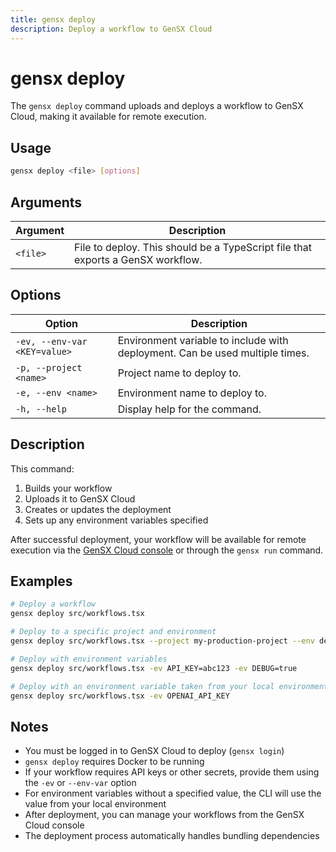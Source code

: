 ```yaml
---
title: gensx deploy
description: Deploy a workflow to GenSX Cloud
---
```


# gensx deploy

The `gensx deploy` command uploads and deploys a workflow to GenSX Cloud, making it available for remote execution.

## Usage

```bash
gensx deploy <file> [options]
```

## Arguments

| Argument | Description                                                                                |
| -------- | ------------------------------------------------------------------------------------------ |
| `<file>` | File to deploy. This should be a TypeScript file that exports a GenSX workflow. |

## Options

| Option                  | Description                                                                  |
| ----------------------- | ---------------------------------------------------------------------------- |
| `-ev, --env-var <KEY=value>` | Environment variable to include with deployment. Can be used multiple times. |
| `-p, --project <name>`  | Project name to deploy to.                                                   |
| `-e, --env <name>`      | Environment name to deploy to.                                               |
| `-h, --help`            | Display help for the command.                                                |

## Description

This command:

1. Builds your workflow
2. Uploads it to GenSX Cloud
3. Creates or updates the deployment
4. Sets up any environment variables specified

After successful deployment, your workflow will be available for remote execution via the [GenSX Cloud console](https://app.gensx.com) or through the `gensx run` command.

## Examples

```bash
# Deploy a workflow
gensx deploy src/workflows.tsx

# Deploy to a specific project and environment
gensx deploy src/workflows.tsx --project my-production-project --env dev

# Deploy with environment variables
gensx deploy src/workflows.tsx -ev API_KEY=abc123 -ev DEBUG=true

# Deploy with an environment variable taken from your local environment
gensx deploy src/workflows.tsx -ev OPENAI_API_KEY
```

## Notes

- You must be logged in to GenSX Cloud to deploy (`gensx login`)
- `gensx deploy` requires Docker to be running
- If your workflow requires API keys or other secrets, provide them using the `-ev` or `--env-var` option
- For environment variables without a specified value, the CLI will use the value from your local environment
- After deployment, you can manage your workflows from the GenSX Cloud console
- The deployment process automatically handles bundling dependencies
